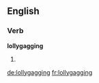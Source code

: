 ==English==

===Verb===
'''lollygagging'''

# {{present participle of|[[lollygag]]}}

[[de:lollygagging]]
[[fr:lollygagging]]